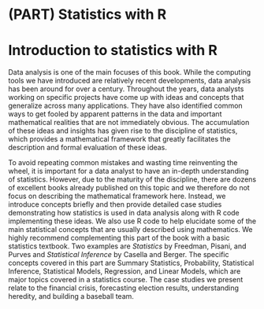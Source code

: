 # (PART) Statistics with R {-}

# Introduction to statistics with R {-}

Data analysis is one of the main focuses of this book. While the computing tools we have introduced are relatively recent developments, data analysis has been around for over a century. Throughout the years, data analysts working on specific projects have come up with ideas and concepts that generalize across many applications. They have also identified common ways to get fooled by apparent patterns in the data and important mathematical realities that are not immediately obvious. The accumulation of these ideas and insights has given rise to the discipline of statistics, which provides a mathematical framework that greatly facilitates the description and formal evaluation of these ideas. 

To avoid repeating common mistakes and wasting time reinventing the wheel, it is important for a data analyst to have an in-depth understanding of statistics. However, due to the maturity of the discipline, there are dozens of excellent books already published on this topic and we therefore do not focus on describing the mathematical framework here. Instead, we introduce concepts briefly and then provide detailed case studies demonstrating how statistics is used in data analysis along with R code implementing these ideas. We also use R code to help elucidate some of the main statistical concepts that are usually described using mathematics. We highly recommend complementing this part of the book with a basic statistics textbook. Two examples are _Statistics_ by Freedman, Pisani, and Purves and _Statistical Inference_ by Casella and Berger. The specific concepts covered in this part are Summary Statistics, Probability, Statistical Inference, Statistical Models, Regression, and Linear Models, which are major topics covered in a statistics course. The case studies we present relate to the financial crisis, forecasting election results, understanding heredity, and building a baseball team.

